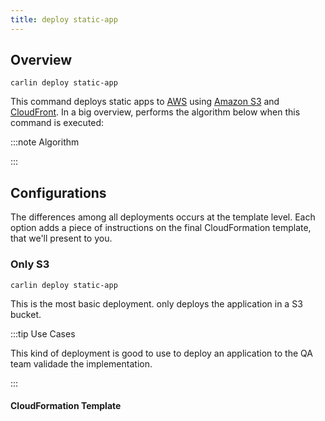 ```yaml
---
title: deploy static-app
---
```




## Overview

```
carlin deploy static-app
```

This command deploys static apps to [AWS](https://aws.amazon.com/) using [Amazon S3](https://aws.amazon.com/s3/) and [CloudFront](https://aws.amazon.com/cloudfront/). In a big overview, <Carlin /> performs the algorithm below when this command is executed:

:::note Algorithm

<Algorithm algorithm={deployStaticAppComment} />

:::

## Configurations

The differences among all deployments occurs at the template level. Each option adds a piece of instructions on the final CloudFormation template, that we'll present to you.

### Only S3

```
carlin deploy static-app
```

This is the most basic deployment. <Carlin /> only deploys the application in a S3 bucket.

:::tip Use Cases

This kind of deployment is good to use to deploy an application to the QA team validade the implementation.

:::

#### CloudFormation Template

<Template json={staticAppOnlyS3Template} />

### CloudFront

```
carlin deploy static-app --cloudfront
```

#### CloudFormation Template

<Template json={staticAppCloudFrontTemplate} />

The main differences between [Only S3](#only-s3) and [CloudFront](#cloudfront) templates.

- CloudFront restricts S3 bucket access. Only CloudFront has access to S3 in this case.

<Template
  json={
    staticAppCloudFrontTemplate.Resources.StaticBucketS3BucketPolicy.Properties
      .PolicyDocument
  }
/>

- It creates `CloudFrontDistribution` that uses the bucket.

<Template
  json={staticAppCloudFrontTemplate.Resources.CloudFrontDistribution.Properties}
/>

### CloudFront Aliases

When you're performing a CloudFront deployment, you can set the CloudFront aliases using the <OptionAliasesInline options={deployStaticAppOptions} option="aliases" to="/docs/api-reference/deploy-static-app#aliases" /> flag.
It defines the CNAMEs (alternate domain names), if any, for your distribution, as described on [this CloudFront docs](https://docs.aws.amazon.com/AmazonCloudFront/latest/DeveloperGuide/CNAMEs.html).

Together with <OptionAliasesInline options={deployStaticAppOptions} option="aliases" to="/docs/api-reference/deploy-static-app#aliases" />, you must define the option <OptionAliasesInline options={deployStaticAppOptions} option="acm" to="/docs/api-reference/deploy-static-app#acm" />,
that points to a [AWS Certificate Manager (ACM)](https://docs.aws.amazon.com/acm/latest/userguide/acm-overview.html) that must be previously created. The aliases must match the ACM rules.

The configuration example below allow you to access your application through the URLs defined on `aliases` property.

```yaml title="carlin.yml"
acm: arn:aws:acm:us-east-1:123412341234:certificate/25ff9029-5334-4cb0-a530-7507203c46a0
aliases:
  - mydomain.com
  - www1.mydomain.com
  - www2.mydomain.com
```
